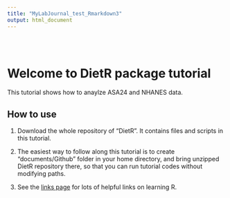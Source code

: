 ```yaml
---
title: "MyLabJournal_test_Rmarkdown3"
output: html_document
---
```


<style type="text/css">
.title {
  display: none;
}

#getting-started img {
  margin-right: 10px;
}

</style>

<div class="row" style="padding-top: 30px;">
<div class="col-sm-6">

# **Welcome to DietR package tutorial**

This tutorial shows how to anaylze ASA24 and NHANES data.

## How to use

1. Download the whole repository of "DietR". It contains files and scripts in this tutorial.

2. The easiest way to follow along this tutorial is to create "documents/Github" folder in your home directory, and bring unzipped DietR repository there, so that you can run tutorial codes without modifying paths.

3. See the [links page](https://crumplab.github.io/LabJournalWebsite/Links.html) for lots of helpful links on learning R.

